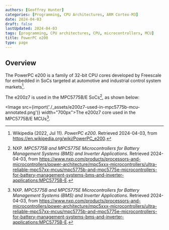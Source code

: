```yaml
---
authors: [Geoffrey Hunter]
categories: [Programming, CPU Architectures, ARM Cortex-M3]
date: 2024-04-03
draft: false
lastUpdated: 2024-04-03
tags: [programming, CPU architectures, CPU, microcontrollers, MCU]
title: PowerPC e200
type: page
---
```



<WarningIsNotes />

## Overview

The PowerPC e200 is a family of 32-bit CPU cores developed by Freescale for embedded in SoCs targeted at automotive and industrial control system markets[^wikipedia-powerpc-e200].

The e200z7 is used in the MPC5775B/E SoCs[^nxp-mpc5775b-mcus-for-bms-and-inverters], as shown below:

<Image src={import('./_assets/e200z7-used-in-mpc5775b-mcu-annotated.png')} width="700px">The e200z7 core used in the MPC5775B/E MCUs[^nxp-mpc5775b-mcus-for-bms-and-inverters].</Image>

[^nxp-mpc5775b-mcus-for-bms-and-inverters]: NXP. _MPC5775B and MPC5775E Microcontrollers for Battery Management Systems (BMS) and Inverter Applications_. Retrieved 2024-04-03, from https://www.nxp.com/products/processors-and-microcontrollers/power-architecture/mpc5xxx-microcontrollers/ultra-reliable-mpc57xx-mcus/mpc5775b-and-mpc5775e-microcontrollers-for-battery-management-systems-bms-and-inverter-applications:MPC5775B-E.
[^wikipedia-powerpc-e200]: Wikipedia (2022, Jul 11). _PowerPC e200_. Retrieved 2024-04-03, from https://en.wikipedia.org/wiki/PowerPC_e200.
